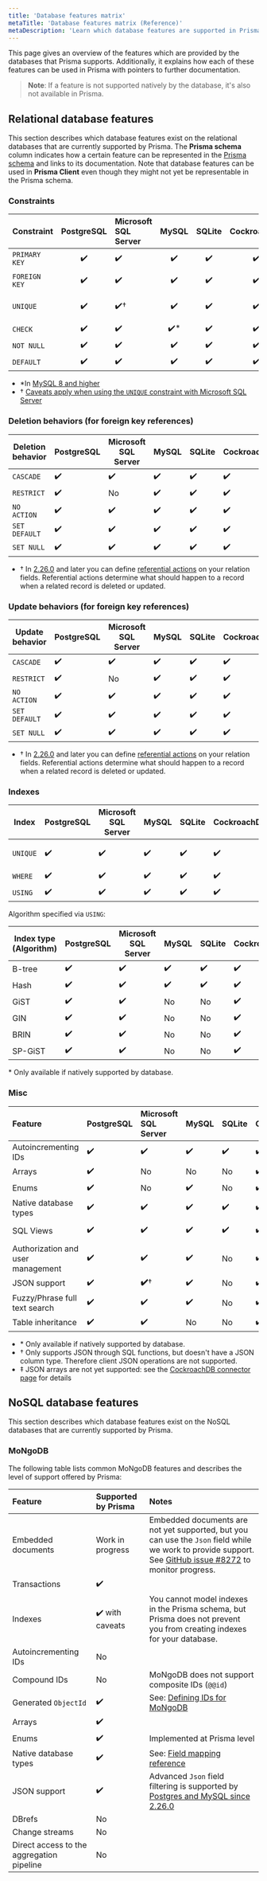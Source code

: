 ```yaml
---
title: 'Database features matrix'
metaTitle: 'Database features matrix (Reference)'
metaDescription: 'Learn which database features are supported in Prisma and how they map to the different Prisma tools.'
---
```


<TopBlock>

This page gives an overview of the features which are provided by the databases that Prisma supports. Additionally, it explains how each of these features can be used in Prisma with pointers to further documentation.

> **Note**: If a feature is not supported natively by the database, it's also not available in Prisma.

</TopBlock>

## Relational database features

This section describes which database features exist on the relational databases that are currently supported by Prisma. The **Prisma schema** column indicates how a certain feature can be represented in the [Prisma schema](/concepts/components/prisma-schema) and links to its documentation. Note that database features can be used in **Prisma Client** even though they might not yet be representable in the Prisma schema.

### Constraints

| Constraint    | PostgreSQL | Microsoft SQL Server | MySQL | SQLite | CockroachDB |                                           Prisma schema                                           | Prisma Client | Prisma Migrate |
| ------------- | :--------: | :------------------- | :---: | :----: | :---------: | :-----------------------------------------------------------------------------------------------: | :-----------: | :------------: |
| `PRIMARY KEY` |     ✔️     | ✔️                   |  ✔️   |   ✔️   |     ✔️      |      [`@id` and `@@id`](/concepts/components/prisma-schema/data-model#defining-an-id-field)       |      ✔️       |       ✔️       |
| `FOREIGN KEY` |     ✔️     | ✔️                   |  ✔️   |   ✔️   |     ✔️      |          [Relation fields](/concepts/components/prisma-schema/relations#relation-fields)          |      ✔️       |       ✔️       |
| `UNIQUE`      |     ✔️     | ✔️†                  |  ✔️   |   ✔️   |     ✔️      | [`@unique` and `@@unique`](/concepts/components/prisma-schema/data-model#defining-a-unique-field) |      ✔️       |       ✔️       |
| `CHECK`       |     ✔️     | ✔️                   | ✔️\*  |   ✔️   |     ✔️      |                                              Not yet                                              |      ✔️       |    Not yet     |
| `NOT NULL`    |     ✔️     | ✔️                   |  ✔️   |   ✔️   |     ✔️      |                [`?`](/concepts/components/prisma-schema/data-model#type-modifiers)                |      ✔️       |       ✔️       |
| `DEFAULT`     |     ✔️     | ✔️                   |  ✔️   |   ✔️   |     ✔️      |       [`@default`](/concepts/components/prisma-schema/data-model#defining-a-default-value)        |      ✔️       |       ✔️       |

- \*In [MySQL 8 and higher](https://mysqlserverteam.com/mysql-8-0-16-introducing-check-constraint/)
- † [Caveats apply when using the `UNIQUE` constraint with Microsoft SQL Server](/concepts/database-connectors/sql-server#data-model-limitations)

### Deletion behaviors (for foreign key references)

| Deletion behavior | PostgreSQL | Microsoft SQL Server | MySQL | SQLite | CockroachDB | Prisma schema | Prisma Client | Prisma Migrate |
| ----------------- | ---------- | -------------------- | ----- | ------ | ----------- | ------------- | ------------- | -------------- |
| `CASCADE`         | ✔️         | ✔️                   | ✔️    | ✔️     | ✔️          | **✔️**†       | ✔️            | **✔️**†        |
| `RESTRICT`        | ✔️         | No                   | ✔️    | ✔️     | ✔️          | **✔️**†       | ✔️            | **✔️**†        |
| `NO ACTION`       | ✔️         | ✔️                   | ✔️    | ✔️     | ✔️          | **✔️**†       | ✔️            | **✔️**†        |
| `SET DEFAULT`     | ✔️         | ✔️                   | ✔️    | ✔️     | ✔️          | **✔️**†       | ✔️            | **✔️**†        |
| `SET NULL`        | ✔️         | ✔️                   | ✔️    | ✔️     | ✔️          | **✔️**†       | ✔️            | **✔️**†        |

- † In [2.26.0](https://github.com/prisma/prisma/releases/tag/2.26.0) and later you can define [referential actions](/concepts/components/prisma-schema/relations/referential-actions) on your relation fields. Referential actions determine what should happen to a record when a related record is deleted or updated.

### Update behaviors (for foreign key references)

| Update behavior | PostgreSQL | Microsoft SQL Server | MySQL | SQLite | CockroachDB | Prisma schema | Prisma Client | Prisma Migrate |
| --------------- | ---------- | -------------------- | ----- | ------ | ----------- | ------------- | ------------- | -------------- |
| `CASCADE`       | ✔️         | ✔️                   | ✔️    | ✔️     | ✔️          | **✔️**†       | ✔️            | **✔️**†        |
| `RESTRICT`      | ✔️         | No                   | ✔️    | ✔️     | ✔️          | **✔️**†       | ✔️            | **✔️**†        |
| `NO ACTION`     | ✔️         | ✔️                   | ✔️    | ✔️     | ✔️          | **✔️**†       | ✔️            | **✔️**†        |
| `SET DEFAULT`   | ✔️         | ✔️                   | ✔️    | ✔️     | ✔️          | **✔️**†       | ✔️            | **✔️**†        |
| `SET NULL`      | ✔️         | ✔️                   | ✔️    | ✔️     | ✔️          | **✔️**†       | ✔️            | **✔️**†        |

- † In [2.26.0](https://github.com/prisma/prisma/releases/tag/2.26.0) and later you can define [referential actions](/concepts/components/prisma-schema/relations/referential-actions) on your relation fields. Referential actions determine what should happen to a record when a related record is deleted or updated.

### Indexes

| Index    | PostgreSQL | Microsoft SQL Server | MySQL | SQLite | CockroachDB | Prisma schema                                                                                     | Prisma Client | Prisma Migrate |
| -------- | ---------- | -------------------- | ----- | ------ | ----------- | ------------------------------------------------------------------------------------------------- | ------------- | -------------- |
| `UNIQUE` | ✔️         | ✔️                   | ✔️    | ✔️     | ✔️          | [`@unique` and `@@unique`](/concepts/components/prisma-schema/data-model#defining-a-unique-field) | ✔️            | ✔️             |
| `WHERE`  | ✔️         | ✔️                   | ✔️    | ✔️     | ✔️          | Not yet                                                                                           | ✔️            | Not yet        |
| `USING`  | ✔️         | ✔️                   | ✔️    | ✔️     | ✔️          | Not yet                                                                                           | ✔️            | Not yet        |

Algorithm specified via `USING`:

| Index type (Algorithm) | PostgreSQL | Microsoft SQL Server | MySQL | SQLite | CockroachDB | Prisma schema | Prisma Client | Prisma Migrate |
| ---------------------- | ---------- | -------------------- | ----- | ------ | ----------- | ------------- | ------------- | -------------- |
| B-tree                 | ✔️         | ✔️                   | ✔️    | ✔️     | ✔️          | Not yet       | ✔️            | Not yet        |
| Hash                   | ✔️         | ✔️                   | ✔️    | ✔️     | ✔️          | Not yet       | ✔️            | Not yet        |
| GiST                   | ✔️         | ✔️                   | No    | No     | ✔️          | Not yet       | ✔️\*          | Not yet        |
| GIN                    | ✔️         | ✔️                   | No    | No     | ✔️          | Not yet       | ✔️\*          | Not yet        |
| BRIN                   | ✔️         | ✔️                   | No    | No     | ✔️          | Not yet       | ✔️\*          | Not yet        |
| SP-GiST                | ✔️         | ✔️                   | No    | No     | ✔️          | Not yet       | ✔️\*          | Not yet        |

\* Only available if natively supported by database.

<!-- **MySQL only**

Algorithm option (MySQL):

| Index type (Algorithm) | MySQL | Prisma schema | Prisma Migrate | Prisma Client |
| ---------------------- | ----- | ------------- | -------------- | ------------- |
| `INPLACE`              | ✔️    | Not yet       | Not yet        | ✔️            |
| `COPY`                 | ✔️    | Not yet       | Not yet        | ✔️            |

Lock option (MySQL):

| Index type (Algorithm)      | MySQL | Prisma schema | Prisma Migrate | Prisma Client |
| --------------------------- | ----- | ------------- | -------------- | ------------- |
| `NONE`                      | ✔️    | Not yet       | Not yet        | ✔️            |
| `EXCLUSIVE`                 | ✔️    | Not yet       | Not yet        | ✔️            |
| `SHARED`                    | ✔️    | Not yet       | Not yet        | ✔️            |
| ✔️ (e.g. via `date('now')`) | -->

### Misc

| Feature                           | PostgreSQL | Microsoft SQL Server | MySQL | SQLite | CockroachDB | Prisma schema                                                                               | Prisma Client | Prisma Migrate |
| :-------------------------------- | :--------- | :------------------- | :---- | :----- | :---------- | :------------------------------------------------------------------------------------------ | ------------- | -------------- |
| Autoincrementing IDs              | ✔️         | ✔️                   | ✔️    | ✔️     | ✔️          | [`autoincrement()`](/concepts/components/prisma-schema/data-model#defining-a-default-value) | ✔️            | ✔️             |
| Arrays                            | ✔️         | No                   | No    | No     | ✔️          | [`[]`](/concepts/components/prisma-schema/data-model#type-modifiers)                        | ✔️\*          | ✔️\*           |
| Enums                             | ✔️         | No                   | ✔️    | No     | ✔️          | [`enum`](/concepts/components/prisma-schema/data-model#defining-enums)                      | ✔️\*          | ✔️\*           |
| Native database types             | ✔️         | ✔️                   | ✔️    | ✔️     | ✔️          | ✔️                                                                                          | ✔️            | Not yet        |
| SQL Views                         | ✔️         | ✔️                   | ✔️    | ✔️     | ✔️          | Not yet                                                                                     | Not yet       | Not yet        |
| Authorization and user management | ✔️         | ✔️                   | ✔️    | No     | ✔️          | Not yet                                                                                     | Not yet       | Not yet        |
| JSON support                      | ✔️         | **✔️**†              | ✔️    | No     | ✔️‡         | ✔️\*                                                                                        | ✔️\*          | ✔️\*           |
| Fuzzy/Phrase full text search     | ✔️         | ✔️                   | ✔️    | No     | ✔️          | Not yet                                                                                     | Not yet       | Not yet        |
| Table inheritance                 | ✔️         | ✔️                   | No    | No     | ✔️          | Not yet                                                                                     | ✔️\*          | Not yet        |

<FootNote>

- \* Only available if natively supported by database.
- † Only supports JSON through SQL functions, but doesn't have a JSON column type. Therefore client JSON operations are not supported.
- ‡ JSON arrays are not yet supported: see the [CockroachDB connector page](/concepts/database-connectors/cockroachdb) for details

</FootNote>

## NoSQL database features

This section describes which database features exist on the NoSQL databases that are currently supported by Prisma.

### MoNgoDB

The following table lists common MoNgoDB features and describes the level of support offered by Prisma:

| Feature                                   | Supported by Prisma | Notes                                                                                                                                                                                                    |
| :---------------------------------------- | :------------------ | :------------------------------------------------------------------------------------------------------------------------------------------------------------------------------------------------------- |
| Embedded documents                        | Work in progress    | Embedded documents are not yet supported, but you can use the `Json` field while we work to provide support. See [GitHub issue #8272](https://github.com/prisma/prisma/issues/8272) to monitor progress. |
| Transactions                              | ✔️                  |                                                                                                                                                                                                          |
| Indexes                                   | ✔️ with caveats     | You cannot model indexes in the Prisma schema, but Prisma does not prevent you from creating indexes for your database.                                                                                  |
| Autoincrementing IDs                      | No                  |                                                                                                                                                                                                          |
| Compound IDs                              | No                  | MoNgoDB does not support composite IDs (`@@id`)                                                                                                                                                       |
| Generated `ObjectId`                      | ✔️                  | See: [Defining IDs for MoNgoDB](/concepts/components/prisma-schema/data-model#defining-ids-in-mongodb)                                                                                                |
| Arrays                                    | ✔️                  |                                                                                                                                                                                                          |
| Enums                                     | ✔️                  | Implemented at Prisma level                                                                                                                                                                              |
| Native database types                     | ✔️                  | See: [Field mapping reference](/reference/api-reference/prisma-schema-reference#model-field-scalar-types)                                                                                                |
| JSON support                              | ✔️                  | Advanced `Json` field filtering is supported by [Postgres and MySQL since 2.26.0](/concepts/components/prisma-client/working-with-fields/working-with-json-fields#filtering-on-a-json-field)             |
| DBrefs                                    | No                  |
| Change streams                            | No                  |
| Direct access to the aggregation pipeline | No                  |
